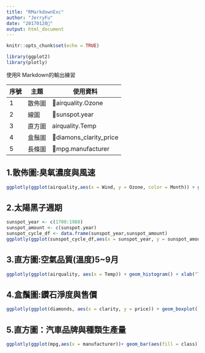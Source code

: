 ---
title: "RMarkdownExc"
author: "JerryFu"
date: "20170120"
output: html_document
---

```{r setup, include=FALSE}
knitr::opts_chunk$set(echo = TRUE)

library(ggplot2)
library(plotly)

```

使用R Markdown的輸出練習

序號|主題|使用資料
---|---|---
1|散佈圖|airquality.Ozone
2|線圖|sunspot.year
3|直方圖|airquality.Temp
4|盒鬚圖|diamons_clarity_price
5|長條圖|mpg.manufacturer

## 1.散佈圖:臭氧濃度與風速

```{r airquality_Ozone, echo=FALSE, warning=FALSE}
ggplotly(ggplot(airquality,aes(x = Wind, y = Ozone, color = Month)) + geom_point() + ggtitle("臭氧濃度與風速") +  xlab("臭氧濃度") + ylab("風速") + geom_smooth(method = "loess"))

```

## 2.太陽黑子週期
```{r sunspot.year, echo=FALSE, warning=FALSE}
sunspot_year <- c(1700:1988)
sunspot_amount <- c(sunspot.year)
sunspot_cycle_df <- data.frame(sunspot_year,sunspot_amount)
ggplotly(ggplot(sunspot_cycle_df,aes(x = sunspot_year, y = sunspot_amount)) + geom_line() + xlab("Year(A.D.)") + ylab("Sunspot Number"))

```

## 3.直方圖:空氣品質(溫度)5~9月
```{r airquality_Temp, echo=FALSE, warning=FALSE, message=FALSE}
ggplotly(ggplot(airquality, aes(x = Temp)) + geom_histogram() + xlab("Tempture") +facet_wrap(~ Month))

```

## 4.盒鬚圖:鑽石淨度與售價
```{r diamons_clarity_price, echo=FALSE, warning=FALSE, message=FALSE}
ggplotly(ggplot(diamonds, aes(x = clarity, y = price)) + geom_boxplot())

```

## 5.直方圖：汽車品牌與種類生產量
```{r mpg_manufacturer_class, echo=FALSE, warning=FALSE, message=FALSE}
ggplotly(ggplot(mpg,aes(x = manufacturer))+ geom_bar(aes(fill = class)) + coord_flip())
```


